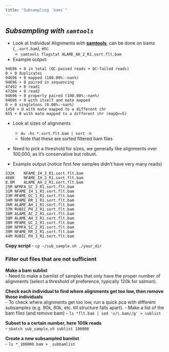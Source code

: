 ```yaml
---
title: "Subsampling `bams`"
---
```


<!-- add link/attach actual subsample script here-->

## *Subsampling with `samtools`*

 - Look at Individual Alignments with **[samtools](http://samtools.sourceforge.net/)**, can be done on bams (`_.sort.bam`), etc.
    - `samtools flagstat ALAME_AH_2_R1.sort.flt.bam`   

 - Example output: 
 
```
94696 + 0 in total (QC-passed reads + QC-failed reads)
0 + 0 duplicates
94696 + 0 mapped (100.00%:-nan%)
94696 + 0 paired in sequencing
47492 + 0 read1
47204 + 0 read2
94696 + 0 properly paired (100.00%:-nan%)
94696 + 0 with itself and mate mapped
0 + 0 singletons (0.00%:-nan%)
1458 + 0 with mate mapped to a different chr
655 + 0 with mate mapped to a different chr (mapQ>=5)
```

 - Look at sizes of alignments
    - `du -hs *.sort.flt.bam | sort -h`
    - Note that these are sorted filtered bam files
 - Need to pick a threshold for sizes, we generally like alignments over 100,000, as it's conservative but robust.

 - Example output (notice first few samples didn't have very many reads)
 
```
332K	NFAME_IH_3_R1.sort.flt.bam
468K	NFAME_IH_2_R1.sort.flt.bam
8.0M	ALAME_AH_2_R1.sort.flt.bam
25M	NFMFA_SC_3_R1.sort.flt.bam
31M	NFAME_IH_1_R1.sort.flt.bam
33M	MFAME_GC_1_R1.sort.flt.bam
34M	NFAME_RR_1_R1.sort.flt.bam
36M	ALAME_AH_1_R1.sort.flt.bam
37M	RUBIC_PH_2_R1.sort.flt.bam
38M	ALAME_AC_2_R1.sort.flt.bam
38M	ALAME_AH_3_R1.sort.flt.bam
38M	MFAME_GC_2_R1.sort.flt.bam
38M	NFMFA_SC_2_R1.sort.flt.bam
39M	NFAME_RR_2_R1.sort.flt.bam
44M	RUBIC_PH_3_R1.sort.flt.bam
```

**Copy script**
 - `cp ~/sub_sample.sh ./your_dir`

### Filter out files that are not sufficient

**Make a bam sublist**  
  - Need to make a bamlist of samples that only have the proper number of alignments (select a threshold of preference, typically 120k for salmon).

**Check each individual to find where alignments get too low, then remove those individuals**  
  - To check where alignments get too low, run a quick pca with different subsamples (e.g. 90k, 80k, etc. till structure falls apart).
  - Make a list of the bam files (and remove bam)
  - `ls *flt.bam | sed 's/\.bam//g' > sublist` 

**Subset to a certain number, here 100k reads**  
   - `sbatch sub_sample.sh sublist 100000`

**Create a new subsampled bamlist**  
   - `ls *_100000.bam > _subbamlist`  